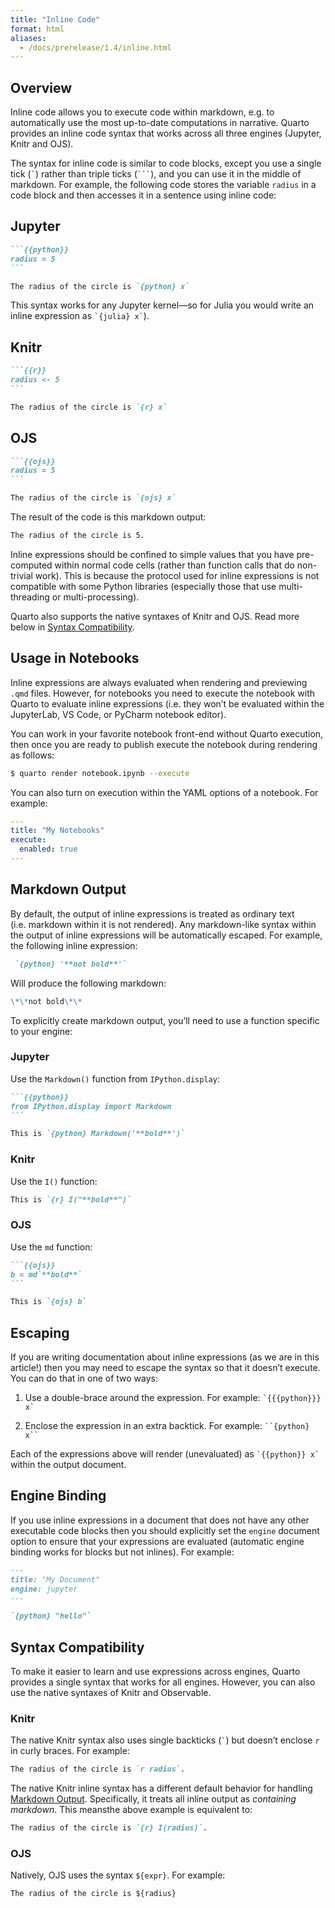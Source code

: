 ```yaml
---
title: "Inline Code"
format: html
aliases: 
  - /docs/prerelease/1.4/inline.html
---
```


## Overview

Inline code allows you to execute code within markdown, e.g. to automatically use the most up-to-date computations in narrative. Quarto provides an inline code syntax that works across all three engines (Jupyter, Knitr and OJS).

The syntax for inline code is similar to code blocks, except you use a single tick (`` ` ``) rather than triple ticks (```` ``` ````), and you can use it in the middle of markdown. For example, the following code stores the variable `radius` in a code block and then accesses it in a sentence using inline code:

::: {.panel-tabset group="engine"}
## Jupyter

```` markdown
```{{python}}
radius = 5
```

The radius of the circle is `{python} x`
````

This syntax works for any Jupyter kernel---so for Julia you would write an inline expression as `` `{julia} x` ``).

## Knitr

```` markdown
```{{r}}
radius <- 5
```

The radius of the circle is `{r} x`
````

## OJS

```` markdown
```{{ojs}}
radius = 5
```

The radius of the circle is `{ojs} x`
````
:::

The result of the code is this markdown output:

``` markdown
The radius of the circle is 5.
```

::: callout-caution
Inline expressions should be confined to simple values that you have pre-computed within normal code cells (rather than function calls that do non-trivial work). This is because the protocol used for inline expressions is not compatible with some Python libraries (especially those that use multi-threading or multi-processing).
:::

Quarto also supports the native syntaxes of Knitr and OJS. Read more below in [Syntax Compatibility].

## Usage in Notebooks

Inline expressions are always evaluated when rendering and previewing `.qmd` files. However, for notebooks you need to execute the notebook with Quarto to evaluate inline expressions (i.e. they won't be evaluated within the JupyterLab, VS Code, or PyCharm notebook editor).

You can work in your favorite notebook front-end without Quarto execution, then once you are ready to publish execute the notebook during rendering as follows:

``` .bash
$ quarto render notebook.ipynb --execute
```

You can also turn on execution within the YAML options of a notebook. For example:

``` yaml
---
title: "My Notebooks"
execute:
  enabled: true
---
```

## Markdown Output

By default, the output of inline expressions is treated as ordinary text (i.e. markdown within it is not rendered). Any markdown-like syntax within the output of inline expressions will be automatically escaped. For example, the following inline expression:

``` markdown
 `{python} '**not bold**'` 
```

Will produce the following markdown:

``` markdown
\*\*not bold\*\*
```

To explicitly create markdown output, you'll need to use a function specific to your engine:

::: {.panel-tabset group="engine"}
### Jupyter

Use the `Markdown()` function from `IPython.display`:

```` markdown
```{{python}}
from IPython.display import Markdown
```

This is `{python} Markdown('**bold**')`
````

### Knitr

Use the `I()` function:

``` markdown
This is `{r} I("**bold**")`
```

### OJS

Use the `md` function:

```` markdown
```{{ojs}}
b = md`**bold**`
```

This is `{ojs} b`
````
:::

## Escaping

If you are writing documentation about inline expressions (as we are in this article!) then you may need to escape the syntax so that it doesn't execute. You can do that in one of two ways:

1)  Use a double-brace around the expression. For example: `` `{{{python}}} x` ``

2)  Enclose the expression in an extra backtick. For example: ``` ``{python} x`` ```

Each of the expressions above will render (unevaluated) as `` `{{python}} x` `` within the output document.

## Engine Binding

If you use inline expressions in a document that does not have any other executable code blocks then you should explicitly set the `engine` document option to ensure that your expressions are evaluated (automatic engine binding works for blocks but not inlines). For example:

``` markdown
---
title: "My Document"
engine: jupyter
---

`{python} "hello"`
```

## Syntax Compatibility

To make it easier to learn and use expressions across engines, Quarto provides a single syntax that works for all engines. However, you can also use the native syntaxes of Knitr and Observable.

### Knitr

The native Knitr syntax also uses single backticks (`` ` ``) but doesn't enclose `r` in curly braces. For example:

``` markdown
The radius of the circle is `r radius`.
```

The native Knitr inline syntax has a different default behavior for handling [Markdown Output]. Specifically, it treats all inline output as *containing markdown*. This meansthe above example is equivalent to:

```markdown
The radius of the circle is `{r} I(radius)`.
```

### OJS

Natively, OJS uses the syntax `${expr}`. For example:

``` markdown
The radius of the circle is ${radius}
```
